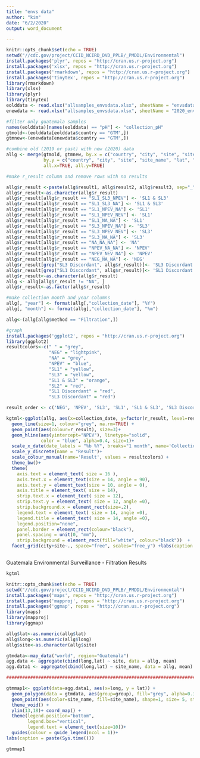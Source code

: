 ```yaml
---
title: "envs data"
author: "kim"
date: "6/2/2020"
output: word_document

---
```


```r
knitr::opts_chunk$set(echo = TRUE)
setwd("//cdc.gov/project/CCID_NCIRD_DVD_PPLB/_PMDDL/Environmental")
install.packages('plyr', repos = "http://cran.us.r-project.org")
install.packages('xlsx', repos = "http://cran.us.r-project.org")
install.packages('rmarkdown', repos = "http://cran.us.r-project.org")
install.packages('tinytex', repos = "http://cran.us.r-project.org")
library(rmarkdown)
library(xlsx)
library(plyr)
library(tinytex)
eolddata <- read.xlsx("allsamples_envsdata.xlsx", sheetName = "envsdata_2016-2019", header=TRUE)
enewdata <- read.xlsx("allsamples_envsdata.xlsx", sheetName = "2020_envs data", header=TRUE)

#filter only guatemala samples
names(eolddata)[names(eolddata) == "pH"] <- "collection_pH"
gtmold<-(eolddata[eolddata$country == "GTM",])
gtmnew<-(enewdata[enewdata$country == "GTM",])

#combine old (2019 or past) with new (2020) data
allg <- merge(gtmold, gtmnew, by.x = c("country", "city", "site", "site_name", "lat", "long", "sample_id", "dash", "collection_date", "collection_time", "method", "processor1", "processor2", "collection_temp", "collection_pH", "volume_filtered", "conc_factor", "processing_date", "report_date", "result1", "result2", "result3"),
              by.y = c("country", "city", "site", "site_name", "lat", "long", "sample_id", "dash", "collection_date", "collection_time", "method", "processor1", "processor2", "collection_temp", "collection_pH", "volume_filtered", "conc_factor", "processing_date", "report_date", "result1", "result2", "result3"),
              all.x=TRUE, all.y=TRUE)

#make r_result column and remove rows with no results

allg$r_result <-paste(allg$result1, allg$result2, allg$result3, sep="_")
allg$r_result<-as.character(allg$r_result)
allg$r_result[allg$r_result == "SL1_SL3_NPEV"] <- 'SL1 & SL3'
allg$r_result[allg$r_result == "SL1_SL3_NA"] <- 'SL1 & SL3'
allg$r_result[allg$r_result == "SL1_NPEV_NA"] <- 'SL1'
allg$r_result[allg$r_result == "SL1_NPEV_NEV"] <- 'SL1'
allg$r_result[allg$r_result == "SL1_NA_NA"] <- 'SL1'
allg$r_result[allg$r_result == "SL3_NPEV_NA"] <- 'SL3'
allg$r_result[allg$r_result == "SL3_NPEV_NEV"] <- 'SL3'
allg$r_result[allg$r_result == "SL3_NA_NA"] <- 'SL3'
allg$r_result[allg$r_result == "NA_NA_NA"] <- 'NA'
allg$r_result[allg$r_result == "NPEV_NA_NA"] <- 'NPEV'
allg$r_result[allg$r_result == "NPEV_NEV_NA"] <- 'NPEV'
allg$r_result[allg$r_result == "NEG_NA_NA"] <- 'NEG'
allg$r_result[grep("SL3 Discordant", allg$r_result)]<- 'SL3 Discordant'
allg$r_result[grep("SL1 Discordant", allg$r_result)]<- 'SL1 Discordant'
allg$r_result<-as.character(allg$r_result)  
allg <- allg[allg$r_result != "NA", ]
allg$r_result<-as.factor(allg$r_result)  

#make collection month and year columns
allg[, "year"] <- format(allg[,"collection_date"], "%Y")
allg[, "month"] <- format(allg[,"collection_date"], "%m")

allg<-(allg[allg$method == "Filtration",])

#graph
install.packages('ggplot2', repos = "http://cran.us.r-project.org")
library(ggplot2)
resultcolors<-c(" " = "grey",
                "NEG" = "lightpink",
                "NA" = "grey",
                "NPEV" = "blue", 
                "SL1" = "yellow", 
                "SL3" = "yellow", 
                "SL1 & SL3" = "orange",
                "SL2" = "red",
                "SL1 Discordant" = "red", 
                "SL3 Discordant" = "red")

result_order <- c('NEG', 'NPEV', 'SL3', 'SL1', 'SL1 & SL3', 'SL3 Discordant', 'SL1 Discordant')

kgtml<-ggplot(allg, aes(x=collection_date, y=factor(r_result, level=result_order), group=site), na.rm=TRUE) +
  geom_line(size=1, colour="grey", na.rm=TRUE) +
  geom_point(aes(colour=r_result), size=3)+
  geom_hline(aes(yintercept="NPEV"), linetype="solid", 
             color = "blue", alpha=0.4, size=1)+
  scale_x_date(date_labels = "%b %Y", breaks="1 month", name='Collection Date')+
  scale_y_discrete(name = "Result")+
  scale_colour_manual(name='Result', values = resultcolors) +
  theme_bw()+
  theme( 
    axis.text = element_text( size = 16 ),
    axis.text.x = element_text(size = 14, angle = 90),
    axis.text.y = element_text(size = 10, angle = 0),
    axis.title = element_text( size = 14),
    strip.text.x = element_text( size = 12),
    strip.text.y = element_text( size = 12, angle =0),
    strip.background.x = element_rect(size=.2),
    legend.text = element_text( size = 14, angle =0),
    legend.title = element_text( size = 14, angle =0),
    legend.position="none",
    panel.border = element_rect(colour="black"),
    panel.spacing = unit(0, "mm"),
    strip.background = element_rect(fill="white", colour="black"))  +
  facet_grid(city+site~., space="free", scales="free_y") +labs(caption = paste(Sys.time()))



```

Guatemala Environmental Surveillance - Filtration Results

```r

kgtml
```

```r
knitr::opts_chunk$set(echo = TRUE)
setwd("//cdc.gov/project/CCID_NCIRD_DVD_PPLB/_PMDDL/Environmental")
install.packages('maps', repos = "http://cran.us.r-project.org")
install.packages('mapproj', repos = "http://cran.us.r-project.org")
install.packages('ggmap', repos = "http://cran.us.r-project.org")
library(maps)
library(mapproj)
library(ggmap)

allg$lat<-as.numeric(allg$lat) 
allg$long<-as.numeric(allg$long)  
allg$site<-as.character(allg$site) 

gtmdata<-map_data("world", region="Guatemala")
agg.data <- aggregate(cbind(long,lat) ~ site, data = allg, mean)
agg.data1 <- aggregate(cbind(long,lat) ~ site_name, data = allg, mean)

#########################################################################map1

gtmmap1<- ggplot(data=agg.data1, aes(x=long, y = lat)) +
  geom_polygon(data = gtmdata, aes(group=group), fill="grey", alpha=0.3) +
  geom_point(aes(color=site_name, fill=site_name), shape=1, size= 5, stroke=1, alpha=1) +
  theme_void() + 
  ylim(13,18)+ coord_map() +
  theme(legend.position="bottom",
        legend.box="vertical",
        legend.text = element_text(size=10))+
  guides(colour = guide_legend(ncol = 1))+
labs(caption = paste(Sys.time()))
```


```r

gtmmap1
```
